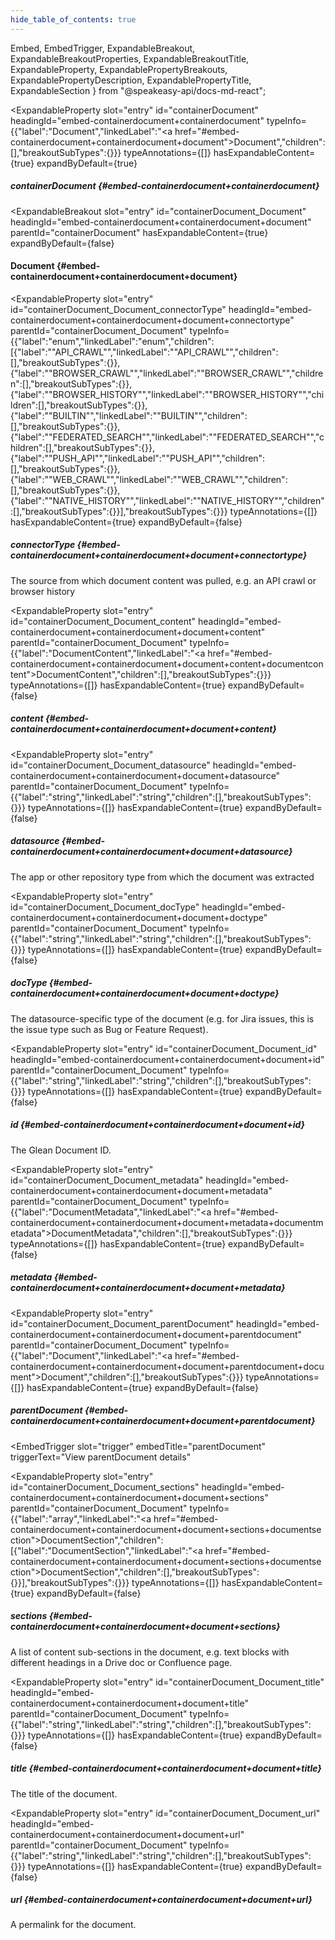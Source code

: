 ```yaml
---
hide_table_of_contents: true
---
```

  Embed,
  EmbedTrigger,
  ExpandableBreakout,
  ExpandableBreakoutProperties,
  ExpandableBreakoutTitle,
  ExpandableProperty,
  ExpandablePropertyBreakouts,
  ExpandablePropertyDescription,
  ExpandablePropertyTitle,
  ExpandableSection
} from "@speakeasy-api/docs-md-react";

<ExpandableSection>

<ExpandableProperty
  slot="entry"
  id="containerDocument"
  headingId="embed-containerdocument+containerdocument"
  typeInfo={{"label":"Document","linkedLabel":"<a href=\"#embed-containerdocument+containerdocument+document\">Document</a>","children":[],"breakoutSubTypes":{}}}
  typeAnnotations={[]}
  hasExpandableContent={true}
  expandByDefault={true}
>

<ExpandablePropertyTitle slot="title">

##### containerDocument \{#embed-containerdocument+containerdocument\}

</ExpandablePropertyTitle>

<ExpandablePropertyBreakouts slot="breakouts">

<ExpandableBreakout
  slot="entry"
  id="containerDocument_Document"
  headingId="embed-containerdocument+containerdocument+document"
  parentId="containerDocument"
  hasExpandableContent={true}
  expandByDefault={false}
>

<ExpandableBreakoutTitle slot="title">

#### Document \{#embed-containerdocument+containerdocument+document\}

</ExpandableBreakoutTitle>

<ExpandableBreakoutProperties slot="properties">

<ExpandableProperty
  slot="entry"
  id="containerDocument_Document_connectorType"
  headingId="embed-containerdocument+containerdocument+document+connectortype"
  parentId="containerDocument_Document"
  typeInfo={{"label":"enum","linkedLabel":"enum","children":[{"label":"\"API_CRAWL\"","linkedLabel":"\"API_CRAWL\"","children":[],"breakoutSubTypes":{}},{"label":"\"BROWSER_CRAWL\"","linkedLabel":"\"BROWSER_CRAWL\"","children":[],"breakoutSubTypes":{}},{"label":"\"BROWSER_HISTORY\"","linkedLabel":"\"BROWSER_HISTORY\"","children":[],"breakoutSubTypes":{}},{"label":"\"BUILTIN\"","linkedLabel":"\"BUILTIN\"","children":[],"breakoutSubTypes":{}},{"label":"\"FEDERATED_SEARCH\"","linkedLabel":"\"FEDERATED_SEARCH\"","children":[],"breakoutSubTypes":{}},{"label":"\"PUSH_API\"","linkedLabel":"\"PUSH_API\"","children":[],"breakoutSubTypes":{}},{"label":"\"WEB_CRAWL\"","linkedLabel":"\"WEB_CRAWL\"","children":[],"breakoutSubTypes":{}},{"label":"\"NATIVE_HISTORY\"","linkedLabel":"\"NATIVE_HISTORY\"","children":[],"breakoutSubTypes":{}}],"breakoutSubTypes":{}}}
  typeAnnotations={[]}
  hasExpandableContent={true}
  expandByDefault={false}
>

<ExpandablePropertyTitle slot="title">

##### connectorType \{#embed-containerdocument+containerdocument+document+connectortype\}

</ExpandablePropertyTitle>

<ExpandablePropertyDescription slot="description">

The source from which document content was pulled, e.g. an API crawl or browser history

</ExpandablePropertyDescription>

</ExpandableProperty>

<ExpandableProperty
  slot="entry"
  id="containerDocument_Document_content"
  headingId="embed-containerdocument+containerdocument+document+content"
  parentId="containerDocument_Document"
  typeInfo={{"label":"DocumentContent","linkedLabel":"<a href=\"#embed-containerdocument+containerdocument+document+content+documentcontent\">DocumentContent</a>","children":[],"breakoutSubTypes":{}}}
  typeAnnotations={[]}
  hasExpandableContent={true}
  expandByDefault={false}
>

<ExpandablePropertyTitle slot="title">

##### content \{#embed-containerdocument+containerdocument+document+content\}

</ExpandablePropertyTitle>

<Embed slot="embed">

<EmbedTrigger slot="trigger" embedTitle="content" triggerText="View content details">

<Embedcontent />

</EmbedTrigger>

</Embed>

</ExpandableProperty>

<ExpandableProperty
  slot="entry"
  id="containerDocument_Document_datasource"
  headingId="embed-containerdocument+containerdocument+document+datasource"
  parentId="containerDocument_Document"
  typeInfo={{"label":"string","linkedLabel":"string","children":[],"breakoutSubTypes":{}}}
  typeAnnotations={[]}
  hasExpandableContent={true}
  expandByDefault={false}
>

<ExpandablePropertyTitle slot="title">

##### datasource \{#embed-containerdocument+containerdocument+document+datasource\}

</ExpandablePropertyTitle>

<ExpandablePropertyDescription slot="description">

The app or other repository type from which the document was extracted

</ExpandablePropertyDescription>

</ExpandableProperty>

<ExpandableProperty
  slot="entry"
  id="containerDocument_Document_docType"
  headingId="embed-containerdocument+containerdocument+document+doctype"
  parentId="containerDocument_Document"
  typeInfo={{"label":"string","linkedLabel":"string","children":[],"breakoutSubTypes":{}}}
  typeAnnotations={[]}
  hasExpandableContent={true}
  expandByDefault={false}
>

<ExpandablePropertyTitle slot="title">

##### docType \{#embed-containerdocument+containerdocument+document+doctype\}

</ExpandablePropertyTitle>

<ExpandablePropertyDescription slot="description">

The datasource-specific type of the document (e.g. for Jira issues, this is the issue type such as Bug or Feature Request).

</ExpandablePropertyDescription>

</ExpandableProperty>

<ExpandableProperty
  slot="entry"
  id="containerDocument_Document_id"
  headingId="embed-containerdocument+containerdocument+document+id"
  parentId="containerDocument_Document"
  typeInfo={{"label":"string","linkedLabel":"string","children":[],"breakoutSubTypes":{}}}
  typeAnnotations={[]}
  hasExpandableContent={true}
  expandByDefault={false}
>

<ExpandablePropertyTitle slot="title">

##### id \{#embed-containerdocument+containerdocument+document+id\}

</ExpandablePropertyTitle>

<ExpandablePropertyDescription slot="description">

The Glean Document ID.

</ExpandablePropertyDescription>

</ExpandableProperty>

<ExpandableProperty
  slot="entry"
  id="containerDocument_Document_metadata"
  headingId="embed-containerdocument+containerdocument+document+metadata"
  parentId="containerDocument_Document"
  typeInfo={{"label":"DocumentMetadata","linkedLabel":"<a href=\"#embed-containerdocument+containerdocument+document+metadata+documentmetadata\">DocumentMetadata</a>","children":[],"breakoutSubTypes":{}}}
  typeAnnotations={[]}
  hasExpandableContent={true}
  expandByDefault={false}
>

<ExpandablePropertyTitle slot="title">

##### metadata \{#embed-containerdocument+containerdocument+document+metadata\}

</ExpandablePropertyTitle>

<Embed slot="embed">

<EmbedTrigger slot="trigger" embedTitle="metadata" triggerText="View metadata details">

<Embedmetadata />

</EmbedTrigger>

</Embed>

</ExpandableProperty>

<ExpandableProperty
  slot="entry"
  id="containerDocument_Document_parentDocument"
  headingId="embed-containerdocument+containerdocument+document+parentdocument"
  parentId="containerDocument_Document"
  typeInfo={{"label":"Document","linkedLabel":"<a href=\"#embed-containerdocument+containerdocument+document+parentdocument+document\">Document</a>","children":[],"breakoutSubTypes":{}}}
  typeAnnotations={[]}
  hasExpandableContent={true}
  expandByDefault={false}
>

<ExpandablePropertyTitle slot="title">

##### parentDocument \{#embed-containerdocument+containerdocument+document+parentdocument\}

</ExpandablePropertyTitle>

<Embed slot="embed">

<EmbedTrigger
  slot="trigger"
  embedTitle="parentDocument"
  triggerText="View parentDocument details"
>

<Embedparentdocument />

</EmbedTrigger>

</Embed>

</ExpandableProperty>

<ExpandableProperty
  slot="entry"
  id="containerDocument_Document_sections"
  headingId="embed-containerdocument+containerdocument+document+sections"
  parentId="containerDocument_Document"
  typeInfo={{"label":"array","linkedLabel":"<a href=\"#embed-containerdocument+containerdocument+document+sections+documentsection\">DocumentSection</a>","children":[{"label":"DocumentSection","linkedLabel":"<a href=\"#embed-containerdocument+containerdocument+document+sections+documentsection\">DocumentSection</a>","children":[],"breakoutSubTypes":{}}],"breakoutSubTypes":{}}}
  typeAnnotations={[]}
  hasExpandableContent={true}
  expandByDefault={false}
>

<ExpandablePropertyTitle slot="title">

##### sections \{#embed-containerdocument+containerdocument+document+sections\}

</ExpandablePropertyTitle>

<ExpandablePropertyDescription slot="description">

A list of content sub-sections in the document, e.g. text blocks with different headings in a Drive doc or Confluence page.

</ExpandablePropertyDescription>

<Embed slot="embed">

<EmbedTrigger slot="trigger" embedTitle="sections" triggerText="View sections details">

<Embedsections />

</EmbedTrigger>

</Embed>

</ExpandableProperty>

<ExpandableProperty
  slot="entry"
  id="containerDocument_Document_title"
  headingId="embed-containerdocument+containerdocument+document+title"
  parentId="containerDocument_Document"
  typeInfo={{"label":"string","linkedLabel":"string","children":[],"breakoutSubTypes":{}}}
  typeAnnotations={[]}
  hasExpandableContent={true}
  expandByDefault={false}
>

<ExpandablePropertyTitle slot="title">

##### title \{#embed-containerdocument+containerdocument+document+title\}

</ExpandablePropertyTitle>

<ExpandablePropertyDescription slot="description">

The title of the document.

</ExpandablePropertyDescription>

</ExpandableProperty>

<ExpandableProperty
  slot="entry"
  id="containerDocument_Document_url"
  headingId="embed-containerdocument+containerdocument+document+url"
  parentId="containerDocument_Document"
  typeInfo={{"label":"string","linkedLabel":"string","children":[],"breakoutSubTypes":{}}}
  typeAnnotations={[]}
  hasExpandableContent={true}
  expandByDefault={false}
>

<ExpandablePropertyTitle slot="title">

##### url \{#embed-containerdocument+containerdocument+document+url\}

</ExpandablePropertyTitle>

<ExpandablePropertyDescription slot="description">

A permalink for the document.

</ExpandablePropertyDescription>

</ExpandableProperty>

</ExpandableBreakoutProperties>

</ExpandableBreakout>

</ExpandablePropertyBreakouts>

</ExpandableProperty>

</ExpandableSection>